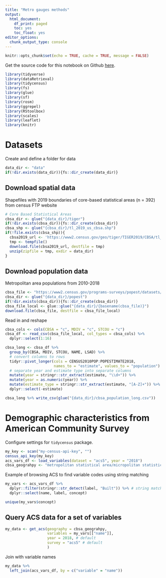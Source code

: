 ```yaml
---
title: "Metro gauges methods"
output:
  html_document:
    df_print: paged
    toc: yes
    toc_float: yes
editor_options: 
  chunk_output_type: console
---
```


```r
knitr::opts_chunk$set(echo = TRUE, cache = TRUE, message = FALSE)
```

Get the source code for this notebook on Github [here](https://github.com/khondula/river-cities).

```r
library(tidyverse)
library(dataRetrieval)
library(tidycensus)
library(fs)
library(glue)
library(sf)
library(rosm)
library(ggrepel)
library(RStoolbox)
library(scales)
library(leaflet)
library(knitr)
```

# Datasets 

Create and define a folder for data 

```r
data_dir <- "data"
if(!dir.exists(data_dir)){fs::dir_create(data_dir)}
```

## Download spatial data

Shapefiles with 2019 boundaries of core-based statistical areas (n = 392) from census FTP website

```r
# Core Based Statistical Areas
cbsa_dir <- glue("{data_dir}/tiger")
if(!dir.exists(cbsa_dir)){fs::dir_create(cbsa_dir)}
cbsa_shp <- glue("{cbsa_dir}/tl_2019_us_cbsa.shp")
if(!file.exists(cbsa_shp)){
  cbsa2019_url <- 'https://www2.census.gov/geo/tiger/TIGER2019/CBSA/tl_2019_us_cbsa.zip' 
  tmp <- tempfile()
  download.file(cbsa2019_url, destfile = tmp)
  unzip(zipfile = tmp, exdir = data_dir)
}
```


## Download population data

Metropolitan area populations from 2010-2018

```r
cbsa_file <- "https://www2.census.gov/programs-surveys/popest/datasets/2010-2018/metro/totals/cbsa-est2018-alldata.csv"
cbsa_dir <- glue("{data_dir}/popest")
if(!dir.exists(cbsa_dir)){fs::dir_create(cbsa_dir)}
cbsa_file_local <- glue::glue("{data_dir}/{basename(cbsa_file)}")
download.file(cbsa_file, destfile = cbsa_file_local)
```

Read in and reshape 

```r
cbsa_cols <- cols(CBSA = "c", MDIV = "c", STCOU = "c")
cbsa_df <- read_csv(cbsa_file_local, col_types = cbsa_cols) %>% 
  dplyr::select(1:16) 

cbsa_long <- cbsa_df %>% 
  group_by(CBSA, MDIV, STCOU, NAME, LSAD) %>%
  # convert columns to rows
  tidyr::pivot_longer(cols = CENSUS2010POP:POPESTIMATE2018, 
                      names_to = "estimate", values_to = "population") %>%
  # separate year and estimate type into separate columns 
  mutate(year = stringr::str_extract(estimate, "\\d+")) %>%
  mutate(year = as.numeric(year)) %>%
  mutate(estimate_type = stringr::str_extract(estimate, "[A-Z]+")) %>%
  dplyr::select(-estimate)

cbsa_long %>% write_csv(glue("{data_dir}/cbsa_population_long.csv"))

```

# Demographic characteristics from American Community Survey

Configure settings for `tidycensus` package.

```r
my_key <- scan("my-census-api-key", "")
census_api_key(my_key)
acs_vars_df <- load_variables(dataset = "acs5", year = "2018")
cbsa_geograhpy <- "metropolitan statistical area/micropolitan statistical area"
```

Example of browsing ACS to find variable codes using string matching

```r
my_vars <- acs_vars_df %>%
  dplyr::filter(stringr::str_detect(label, "Built")) %>% # string matching for "Built"
  dplyr::select(name, label, concept)

unique(my_vars$concept)
```

## Query ACS data for a set of variables 

```r
my_data <- get_acs(geography = cbsa_geograhpy,
                   variables = my_vars[["name"]],
                   year = 2018, # default
                   survey = "acs5" # default
                   )
```

Join with variable names

```r
my_data %>% 
  left_join(acs_vars_df, by = c("variable" = "name"))
```

